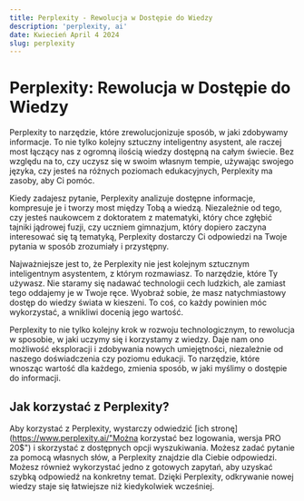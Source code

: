 ```yaml
---
title: Perplexity - Rewolucja w Dostępie do Wiedzy
description: 'perplexity, ai'
date: Kwiecień April 4 2024
slug: perplexity
---
```


# Perplexity: Rewolucja w Dostępie do Wiedzy

Perplexity to narzędzie, które zrewolucjonizuje sposób, w jaki zdobywamy informacje. To nie tylko kolejny sztuczny inteligentny asystent, ale raczej most łączący nas z ogromną ilością wiedzy dostępną na całym świecie. Bez względu na to, czy uczysz się w swoim własnym tempie, używając swojego języka, czy jesteś na różnych poziomach edukacyjnych, Perplexity ma zasoby, aby Ci pomóc.

Kiedy zadajesz pytanie, Perplexity analizuje dostępne informacje, kompresuje je i tworzy most między Tobą a wiedzą. Niezależnie od tego, czy jesteś naukowcem z doktoratem z matematyki, który chce zgłębić tajniki jądrowej fuzji, czy uczniem gimnazjum, który dopiero zaczyna interesować się tą tematyką, Perplexity dostarczy Ci odpowiedzi na Twoje pytania w sposób zrozumiały i przystępny.

Najważniejsze jest to, że Perplexity nie jest kolejnym sztucznym inteligentnym asystentem, z którym rozmawiasz. To narzędzie, które Ty używasz. Nie staramy się nadawać technologii cech ludzkich, ale zamiast tego oddajemy je w Twoje ręce. Wyobraź sobie, że masz natychmiastowy dostęp do wiedzy świata w kieszeni. To coś, co każdy powinien móc wykorzystać, a wnikliwi docenią jego wartość.

Perplexity to nie tylko kolejny krok w rozwoju technologicznym, to rewolucja w sposobie, w jaki uczymy się i korzystamy z wiedzy. Daje nam ono możliwość eksploracji i zdobywania nowych umiejętności, niezależnie od naszego doświadczenia czy poziomu edukacji. To narzędzie, które wnosząc wartość dla każdego, zmienia sposób, w jaki myślimy o dostępie do informacji.

## Jak korzystać z Perplexity?

Aby korzystać z Perplexity, wystarczy odwiedzić [ich stronę](https://www.perplexity.ai/"Można korzystać bez logowania, wersja PRO 20$") i skorzystać z dostępnych opcji wyszukiwania. Możesz zadać pytanie za pomocą własnych słów, a Perplexity znajdzie dla Ciebie odpowiedzi. Możesz również wykorzystać jedno z gotowych zapytań, aby uzyskać szybką odpowiedź na konkretny temat. Dzięki Perplexity, odkrywanie nowej wiedzy staje się łatwiejsze niż kiedykolwiek wcześniej.
